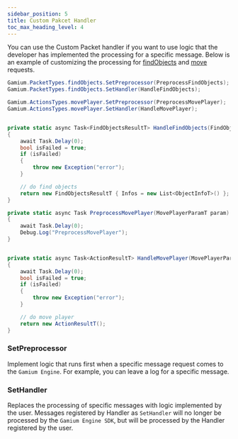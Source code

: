 ```yaml
---
sidebar_position: 5
title: Custom Pakcet Handler
toc_max_heading_level: 4
---
```


You can use the Custom Packet handler if you want to use logic that the developer has implemented the processing for a specific message.
Below is an example of customizing the processing for [findObjects](../../../api/client/typescript/classes/gamium-client#findobjects-) and [move](../../../api/client/typescript/classes/player#move-) requests.

```csharp
Gamium.PacketTypes.findObjects.SetPreprocessor(PreprocessFindObjects);
Gamium.PacketTypes.findObjects.SetHandler(HandleFindObjects);

Gamium.ActionsTypes.movePlayer.SetPreprocessor(PreprocessMovePlayer);
Gamium.ActionsTypes.movePlayer.SetHandler(HandleMovePlayer);


private static async Task<FindObjectsResultT> HandleFindObjects(FindObjectsParamT param)
{
    await Task.Delay(0);
    bool isFailed = true;
    if (isFailed)
    {
        throw new Exception("error");
    }

    // do find objects
    return new FindObjectsResultT { Infos = new List<ObjectInfoT>() };
}

private static async Task PreprocessMovePlayer(MovePlayerParamT param)
{
    await Task.Delay(0);
    Debug.Log("PreprocessMovePlayer");
}


private static async Task<ActionResultT> HandleMovePlayer(MovePlayerParamT param)
{
    await Task.Delay(0);
    bool isFailed = true;
    if (isFailed)
    {
        throw new Exception("error");
    }

    // do move player
    return new ActionResultT();
}

```

### SetPreprocessor

Implement logic that runs first when a specific message request comes to the `Gamium Engine`. For example, you can leave a log for a specific message.

### SetHandler

Replaces the processing of specific messages with logic implemented by the user.
Messages registered by Handler as `SetHandler` will no longer be processed by the `Gamium Engine SDK`, but will be processed by the Handler registered by the user.
